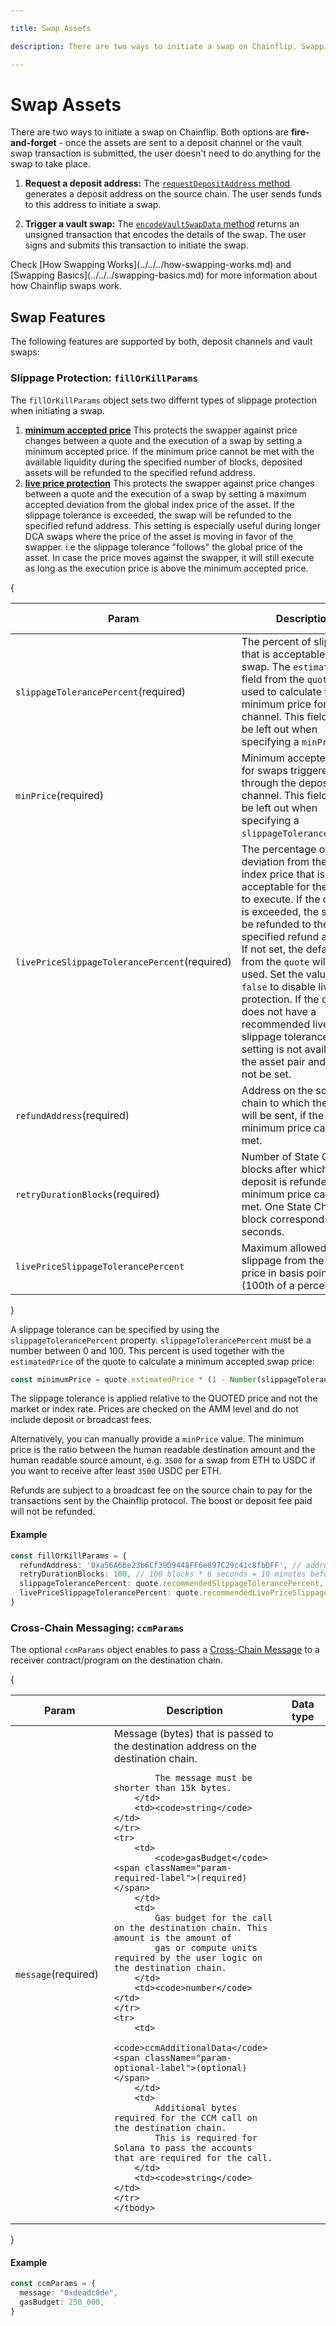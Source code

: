 ```yaml
---

title: Swap Assets

description: There are two ways to initiate a swap on Chainflip. Swapping through a deposit channel and triggering a vault swap.

---
```



# Swap Assets

There are two ways to initiate a swap on Chainflip.
Both options are **fire-and-forget** - once the assets are sent to a deposit channel or the vault swap transaction is submitted, the user doesn't need to do anything for the swap to take place.

1. **Request a deposit address:** The [`requestDepositAddress` method](request-deposit-address-v2.md) generates a deposit address on the source chain.
The user sends funds to this address to initiate a swap.

2. **Trigger a vault swap:** The [`encodeVaultSwapData` method](encode-vault-swap-data.md) returns an unsigned transaction that encodes the details of the swap.
The user signs and submits this transaction to initiate the swap.

<Callout type="info">
  Check [How Swapping Works](../../../how-swapping-works.md) and [Swapping Basics](../../../swapping-basics.md) for more information about how Chainflip swaps work.
</Callout>

## Swap Features

The following features are supported by both, deposit channels and vault swaps:

### Slippage Protection: `fillOrKillParams`

The `fillOrKillParams` object sets two differnt types of slippage protection when initiating a swap.
1. [**minimum accepted price**](/swapping/swapping-basics#slippage-protection)
    This protects the swapper against price changes between a quote and the execution of a swap by setting a minimum accepted price.
    If the minimum price cannot be met with the available liquidity during the specified number of blocks,
    deposited assets will be refunded to the specified refund address.
2. [**live price protection**](/swapping/swapping-basics#slippage-protection)
    This protects the swapper against price changes between a quote and the execution of a swap by setting a maximum accepted deviation
    from the global index price of the asset. If the slippage tolerance is exceeded, the swap will be refunded to the specified refund address.
    This setting is especially useful during longer DCA swaps where the price of the asset is moving in favor of the swapper.
    i.e the slippage tolerance "follows" the global price of the asset. In case the price
    moves against the swapper, it will still execute as long as the execution price is above the minimum accepted price.

{
<table>
    <thead>
    <tr>
        <th width="223">Param</th>
        <th width="371">Description</th>
        <th width="244.33333333333331">Data type</th>
    </tr>
    </thead>
     <tbody className="[&_tr_td:last-child]:text-center">
    <tr>
        <td>
            <code>slippageTolerancePercent</code><span className="param-required-label">(required)</span>
        </td>
        <td>
            The percent of slippage that is acceptable for the swap. The <code>estimatedPrice</code>
            field from the <code>quote</code> is used to calculate the minimum price for the channel.
            <span className="font-bold">This field must be left out when specifying a <code>minPrice</code>.</span>
        </td>
        <td><code>string</code></td>
    </tr>
    <tr>
        <td>
            <code>minPrice</code><span className="param-required-label">(required)</span>
        </td>
        <td>
            Minimum accepted price for swaps triggered through the deposit channel.
            <span className="font-bold">This field must be left out when specifying a <code>slippageTolerancePercent</code>.</span>
        </td>
        <td><code>string</code></td>
    </tr>
    <tr>
        <td>
            <code>livePriceSlippageTolerancePercent</code><span className="param-required-label">(required)</span>
        </td>
        <td>
            The percentage of deviation from the global index price that is acceptable for the swap to execute. If the deviation is exceeded,
            the swap will be refunded to the specified refund address.
            If not set, the default value from the <code>quote</code> will be used. Set the value to <code>false</code> to disable live price protection.
            If the quote does not have a recommended live price slippage tolerance, this setting is not available for the asset pair and should not be set.
        </td>
        <td>
            <div className="flex flex-col items-center gap-y-2">
                <code>string</code>
                <code>false</code>
                <code>undefined</code>
            </div>
        </td>
    </tr>
    <tr>
        <td>
            <code>refundAddress</code><span className="param-required-label">(required)</span>
        </td>
        <td>
            Address on the source chain to which the refund will be sent, if the minimum price cannot be met.
        </td>
        <td><code>string</code></td>
    </tr>
    <tr>
        <td>
            <code>retryDurationBlocks</code><span className="param-required-label">(required)</span>
        </td>
        <td>
            Number of State Chain blocks after which a deposit is refunded, if the minimum price cannot be met.
            One State Chain block corresponds to 6 seconds.
        </td>
        <td><code>number</code></td>
    </tr>
    <tr>
        <td>
            <code>livePriceSlippageTolerancePercent</code>
        </td>
        <td>
            Maximum allowed slippage from the oracle price in basis points (100th of a percent).
        </td>
        <td><code>number</code></td>
    </tr>
    </tbody>
</table>
}

A slippage tolerance can be specified by using the `slippageTolerancePercent`
property. `slippageTolerancePercent` must be a number between 0 and 100. This
percent is used together with the `estimatedPrice` of the quote to calculate a
minimum accepted swap price:

```ts
const minimumPrice = quote.estimatedPrice * (1 - Number(slippageTolerancePercent) / 100);
```

<Callout type="warning">
    The slippage tolerance is applied relative to the
    <span className="font-bold">QUOTED</span> price and not the market or index rate.
    Prices are checked on the AMM level and do not include deposit or broadcast
    fees.
</Callout>

Alternatively, you can manually provide a `minPrice` value. The minimum price is
the ratio between the human readable destination amount and the human readable
source amount, e.g. `3500` for a swap from ETH to USDC if you want to receive after
least `3500` USDC per ETH.

Refunds are subject to a broadcast fee on the source chain to pay for the
transactions sent by the Chainflip protocol. The boost or deposit fee paid will
not be refunded.

#### Example

```typescript copy
const fillOrKillParams = {
  refundAddress: '0xa56A6be23b6Cf39D9448FF6e897C29c41c8fbDFF', // address to which assets are refunded
  retryDurationBlocks: 100, // 100 blocks * 6 seconds = 10 minutes before deposits are refunded
  slippageTolerancePercent: quote.recommendedSlippageTolerancePercent, // use recommended slippage tolerance from quote
  livePriceSlippageTolerancePercent: quote.recommendedLivePriceSlippageTolerancePercent, // use recommended live price slippage tolerance from quote
}
```

### Cross-Chain Messaging: `ccmParams`

The optional `ccmParams` object enables to pass a [Cross-Chain Message](../../advanced/cross-chain-messaging/cross-chain-messaging)
to a receiver contract/program on the destination chain.

{
<table>
    <thead>
    <tr>
        <th width="223">Param</th>
        <th width="371">Description</th>
        <th width="244.33333333333331">Data type</th>
    </tr>
    </thead>
    <tbody className="[&_tr_td:last-child]:text-center">
    <tr>
        <td>
            <code>message</code><span className="param-required-label">(required)</span>
        </td>
        <td>
            Message (bytes) that is passed to the destination address on the destination
            chain.

            The message must be shorter than 15k bytes.
        </td>
        <td><code>string</code></td>
    </tr>
    <tr>
        <td>
            <code>gasBudget</code><span className="param-required-label">(required)</span>
        </td>
        <td>
            Gas budget for the call on the destination chain. This amount is the amount of
            gas or compute units required by the user logic on the destination chain.
        </td>
        <td><code>number</code></td>
    </tr>
    <tr>
        <td>
            <code>ccmAdditionalData</code><span className="param-optional-label">(optional)</span>
        </td>
        <td>
            Additional bytes required for the CCM call on the destination chain.
            This is required for Solana to pass the accounts that are required for the call.
        </td>
        <td><code>string</code></td>
    </tr>
    </tbody>
</table>
}

#### Example

```typescript copy
const ccmParams = {
  message: "0xdeadc0de",
  gasBudget: 250_000,
}
```
